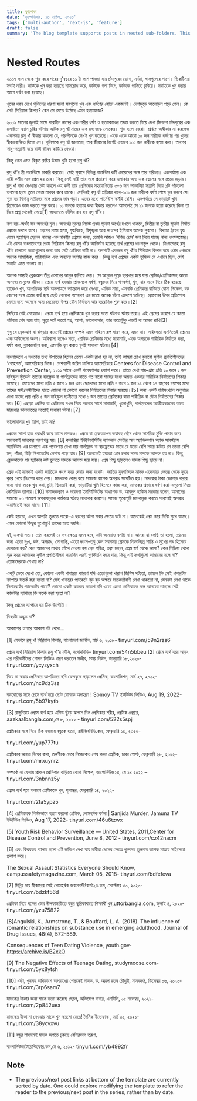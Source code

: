 ```yaml
---
title: ঘুণপোকা
date: 'বৃহস্পতিবার, ১৩ এপ্রিল, ২০২৩'
tags: ['multi-author', 'next-js', 'feature']
draft: false
summary: 'The blog template supports posts in nested sub-folders. This can be used to group posts of similar content e.g. a multi-part course. This post is itself an example of a nested route!'
---
```


# Nested Routes
২০০৭ সাল থেকে শুরু করে পরের দু’বছরে ১১ টা লাশ পাওয়া যায় চাঁদপুরের ডোবা, নর্দমা, খালগুলোর পাশে। ভিকটিমরা সবাই নারী। কাউকে খুন করা হয়েছে শ্বাসরোধ করে, কাউকে গলা টিপে, কাউকে পানিতে চুবিয়ে। সবাইকে খুন করার আগে ধর্ষণ করা হয়েছে।

খুনের ধরন দেখে পুলিশের ধারণা হলো সবগুলো খুন এবং ধর্ষণের হোতা একজনই। দেশজুড়ে আলোড়ন পড়ে গেল। কে সেই সিরিয়াল কিলার? কেন সে মেতে উঠেছে এমন হত্যাযজ্ঞে?

২০০৯ সালের জুলাই মাসে পারভীন নামের এক নারীর ধর্ষণ ও হত্যাকাণ্ডের তদন্ত করতে গিয়ে দেখা মিললো চাঁদপুরের এক মসজিদে ফ্যান চুরির ঘটনায় আটক রসু খাঁ নামের এক মধ্যবয়স্ক লোকের। শুরু হলো জেরা। প্রথমে অস্বীকার না করলেও একসময় রসু খাঁ স্বীকার করলো যে, পারভীনকে সে-ই খুন করেছে। একে একে আরো ১০ জন নারীকে ধর্ষণের পর খুনের স্বীকারোক্তিও দিলো সে। পুলিশকে রসু খাঁ জানালো, তার জীবনের টার্গেট এভাবে ১০১ জন নারীকে হত্যা করা। তারপর সাধু-সন্ন্যাসী হয়ে বাকী জীবন কাটিয়ে দেওয়া।

কিন্তু কেন এমন বিকৃত রুচির উন্মাদ খুনি হলো রসু খাঁ?

রসু খাঁ’র স্ত্রী গার্মেন্টসে চাকরি করতো। সেই সুবাদে বিভিন্ন গার্মেন্টস কর্মী মেয়েদের সঙ্গে তার পরিচয়। একপর্যায়ে এক নারী কর্মীর সঙ্গে প্রেম হয় তার। কিন্তু সেই নারী তার সঙ্গে প্রতারণা করে এলাকার অন্য এক ছেলের সঙ্গে প্রেমে জড়ায়। রসু খাঁ বাধা দেওয়ার চেষ্টা করলে ওই কর্মী তার প্রেমিকের সহযোগিতায় ৫-৬ জন ভাড়াটিয়া সন্ত্রাসী দিয়ে ১টি পাঁচতলা ভবনের ছাদে তুলে বেদম মারধর করে তাকে। সেদিনই রসু খাঁ প্রতিজ্ঞা করে–১০১ জন নারীকে ধর্ষণ শেষে খুন করবে সে। শুরু হয় বিভিন্ন নারীদের সঙ্গে প্রেমের ভাব গড়া। এদের মধ্যে গার্মেন্টস কর্মীই বেশি। একপর্যায়ে সে ভাড়াটে খুনি হিসেবেও কাজ করতে শুরু করে। ১১ জনকে হত্যার কথা স্বীকার করলেও আসলেই সে ১১ জনকে হত্যা করেছে কিনা তা নিয়ে প্রশ্ন থেকেই গেছে[1] আদালতে ফাঁসির রায় হয় রসু খাঁ’র।

বলা হয়–অর্থই সব অনর্থের মূল। অনর্থের মূলের লিস্টে প্রথম স্থানটা অর্থের দখলে থাকলে, দ্বিতীয় বা তৃতীয় স্থানটা নির্ঘাত প্রেমের দখলে যাবে। প্রেমের নামে হত্যা, যুদ্ধবিগ্রহ, বিশৃঙ্খলা আর ধ্বংসের ইতিহাস অনেক পুরনো। বিখ্যাত ট্রয়ের যুদ্ধ যেমন হয়েছিল হেলেন নামের এক মানবীর প্রেমের জন্য, তেমনি আজও ‘পবিত্র প্রেম’ জন্ম দিয়ে যাচ্ছে নানা ধ্বংসযজ্ঞের। এই যেমন বাংলাদেশের প্রথম সিরিয়াল কিলার রসু খাঁ’র আবির্ভাব হয়েছে ব্যর্থ প্রেমের ধ্বংসস্তূপ থেকে। নিঃসন্দেহে রসু খাঁ’র চালানো হত্যাগুলোর জন্য তার সেই প্রেমিকা দায়ী না। অবশ্যই একজন রসু খাঁ’র সিরিয়াল কিলার হয়ে ওঠার পেছনে অনেক সামাজিক, পারিবারিক এবং অন্যান্য ফ্যাক্টর কাজ করে। কিন্তু ব্যর্থ প্রেমের একটা ভূমিকা যে এখানে ছিল, সেই সত্যটা এতে বদলায় না।

অনেক সময়ই ব্রেকআপ তীব্র ক্রোধের আগুন জ্বালিয়ে দেয়। সে আগুনে পুড়ে ছারখার হয়ে যায় প্রেমিক/প্রেমিকাসহ আরো অসংখ্য মানুষের জীবন। প্রেমে ব্যর্থ হওয়ায় প্রাক্তনকে ধর্ষণ, বন্ধুদের নিয়ে গণধর্ষণ, খুন, যার সাথে বিয়ে ঠিক হয়েছে তাকেও খুন, আপত্তিকর ছবি অনলাইনে ভাইরাল করে দেওয়া, এসিড মারা, এমনকি প্রেমিকার বাড়িতে বোমা নিক্ষেপ, বড় বোনের সঙ্গে প্রেমে ব্যর্থ হয়ে ছোট বোনকে অপহরণ এর মতো অনেক ঘটনা এদেশে ঘটেছে। প্রাক্তনের উপর প্রতিশোধ নেবার জন্য অনেকে অন্য মেয়েদের উপর যৌন নির্যাতন আর হয়রানিও শুরু করে।[2]

পিছিয়ে নেই মেয়েরাও। প্রেমে ব্যর্থ হয়ে প্রেমিককে খুন করার মতো ঘটনাও ঘটায় তারা। এই প্রেমের কারণে যে কতো পরিবার শেষ হয়ে যায়, মৃত্যু ঘটে কতো স্বপ্ন, আশা, ভালোবাসার; তার কতোটুকু খবরই বা আমরা রাখি[3]

শুধু যে ব্রেকআপ বা ঝগড়ার কারণেই প্রেমের সম্পর্ক এমন সহিংস রূপ ধারণ করে, এমন না। সহিংসতা এমনিতেই প্রেমের এক অবিচ্ছেদ্য অংশ। অবিশ্বাস্য হলেও সত্য, প্রেমিক প্রেমিকার মধ্যে মারামারি, একে অপরকে শারীরিক নির্যাতন করা, ধর্ষণ করা, ব্ল্যাকমেইল করা, এমনকি খুন করাও খুবই সাধারণ ঘটনা।[4]

বাংলাদেশে এ সংক্রান্ত তথ্য উপাত্তের হিসেব তেমন একটা রাখা হয় না, তাই আমরা চোখ বুলাবো সুশীল প্রগতিশীলদের ‘বেহেশত’, অ্যামেরিকার দিকে। দেশব্যাপী জরিপ চালিয়ে অ্যামেরিকার Centers for Disease Control and Prevention Center, ২০১১ সালে একটি গবেষণাপত্র প্রকাশ করে। তাতে দেখা যায়–প্রায় প্রতি ১০ জনে ১ জন হাইস্কুল স্টুডেন্ট তাদের বয়ফ্রেন্ড বা গার্লফ্রেন্ডের হাতে গত বারো মাসের মধ্যে অন্তত একবার শারীরিক নির্যাতনের শিকার হয়েছে। মেয়েদের মধ্যে প্রতি ৫ জনে ১ জন এবং ছেলেদের মধ্যে প্রতি ৭ জনে ১ জন ১১ থেকে ১৭ বছরের বয়সের মধ্যে তাদের সঙ্গী/সঙ্গীনীদের হাতে কোনো না কোনো ধরনের নির্যাতনের শিকার হয়েছে।[5] অন্য একটি পরিসংখ্যান অনুসারে দেখা যাচ্ছে প্রায় প্রতি ৫ জন হাইস্কুল ছাত্রীদের মধ্যে ১ জন তাদের প্রেমিকের দ্বারা শারীরিক বা যৌন নির্যাতনের শিকার হয়।[6] এছাড়া প্রেমিক বা প্রেমিকার দখল নিয়ে অন্যের সাথে মারামারি, খুনোখুনি, গার্লফ্রেন্ডের আত্মীয়স্বজনের হাতে মারধোর ডালভাতের মতোই সাধারণ ঘটনা।[7]

ভালোবাসার খুব ট্যাশ, তাই না?

প্রেমের সাথে হাত ধরাধরি করে আসে মাদকও। প্রেমে বা ব্রেকআপের ভয়াবহ স্ট্রেস থেকে সাময়িক মুক্তি পাবার জন্য অনেকেই মাদকের শরণাপন্ন হয়।[8] কলাম্বিয়া ইউনিভার্সিটির ন্যাশনাল সেন্টার অন অ্যাডিকশান অ্যান্ড সাবস্ট্যান্স অ্যাবিউস-এর চালানো এক গবেষণায় দেখা যায় গার্লফ্রেন্ড বা বয়ফ্রেন্ডের সাথে যে যতো বেশি সময় কাটায় সে ততো বেশি মদ, গাঁজা, বিড়ি সিগারেটের নেশায় পড়ে যায়।[9] অনেকেই হয়তো প্রেম চলার সময় মাদকে আসক্ত হয় না। কিন্তু ব্রেকআপের পর ছ্যাঁকার কষ্ট ভুলতে মাদকে আসক্ত হয়ে যায়। প্রেম পিছু ছাড়লেও মাদক পিছু ছাড়ে না।

স্রেফ এই মাদকই একটা জাতিকে ধ্বংস করে দেবার জন্য যথেষ্ট। জাতির যুবশক্তিকে মাদক একেবারে ভেতর থেকে কুরে কুরে খেয়ে নিঃশেষ করে দেয়। মাদককে কেন্দ্র করে সমাজে ব্যাপক অপরাধ সংঘটিত হয়। মাদকের টাকা জোগাড় করার জন্য বাবা-মাকে খুন করা, চুরি, ছিনতাই করা, ভাড়াটিয়া খুনি হিসেবে কাজ করা, মাদকের প্রভাবে ধর্ষণ করা–এগুলো নিত্য নৈমিত্তিক ব্যাপার।[10] সমাজকল্যাণ ও গবেষণা ইনস্টিটিউটের অধ্যাপক ড. আবদুল হাকিম সরকার বলেন, আমাদের সমাজে ৮০ শতাংশ অপরাধমূলক কর্মকাণ্ড ঘটছে মাদকের কারণে। সমাজ পুরোপুরি মাদকমুক্ত করতে পারলেই অপরাধ এমনিতেই কমে যাবে।[11]

কেউ হয়তো, এখন আপত্তি তুলতে পারো–এ ধরনের ঘটনা সবার ক্ষেত্রে ঘটে না। অনেকেই প্রেম করে দিব্যি সুখে আছে। এমন কোনো কিছুর মুখোমুখি তাদের হতে হয়নি।

হ্যাঁ, একথা সত্য। প্রেম করলেই যে সব ক্ষেত্রে এমন হবে, এটা আমরাও বলছি না। আমরা যা বলছি তা হলো, প্রেমের জন্য এতো দুঃখ, কষ্ট, অপরাধ, ভোগান্তি, এতো ধ্বংস–তবু কেন সবসময় প্রেমকে নিরবচ্ছিন্ন শান্তি ও সুখের পথ হিসেবে দেখানো হয়? কেন আমাদের মাথায় গেঁথে দেওয়া হয় প্রেম পবিত্র, প্রেম মহান, প্রেম স্বর্গ থেকে আসা? কেন মিডিয়া থেকে শুরু করে আমাদের সুশীল প্রগতিশীলরা সারাদিন এরই গুণকীর্তন করে যায়, কিন্তু এই কথাগুলো আমাদের বলে না? তোমাদেরকে শেখায় না?

একটু ভেবে দেখো তো, কোনো একটা খাবারের কারণে যদি এতোগুলো খারাপ জিনিস ঘটতো, তাহলে কি সেই খাবারটার ব্যাপারে সতর্ক করা হতো না? সেই খাবারের প্যাকেটে বড় বড় অক্ষরে সতকর্তাবাণী লেখা থাকতো না, যেমনটা লেখা থাকে সিগারেটের প্যাকেটের গায়ে? কোনো একটা কাজের কারণে যদি এতো এতো নেতিবাচক ফল আসতো তাহলে সেই কাজটার ব্যাপারে কি সতর্ক করা হতো না?

কিন্তু প্রেমের ব্যাপারে হয় ঠিক উল্টোটা।

বিষয়টা অদ্ভুত না?

আকাশের ওপারে আকাশ বই থেকে...

[1] যেভাবে রসু খাঁ সিরিয়াল কিলার, বাংলাদেশ জার্নাল, মার্চ ৬, ২০১৮- tinyurl.com/59n2rzs6

প্রেমে ব্যর্থ সিরিয়াল কিলার রসু খাঁ’র ফাঁসি, সংবাদবিডি- tinyurl.com/54n5bbeu
[2] প্রেমে ব্যর্থ হয়ে আড়ং এর নারীকর্মীদের গোপন ভিডিও ধারণ করতেন সজীব, সময় নিউস, জানুয়ারি ১৮,২০২০- tinyurl.com/ycyzyxch

বিয়ে না করায় প্রেমিকার আপত্তিকর ছবি ফেসবুকে ছাড়লেন প্রেমিক, বাংলাভিশন, মার্চ ২৭, ২০২২- tinyurl.com/nc9dz3sz

বড়বোনের সঙ্গে প্রেমে ব্যর্থ হয়ে ছোট বোনকে অপহরণ ! Somoy TV ইউটিউব ভিডিও, Aug 19, 2022-tinyurl.com/5b97kytb

[3] রাঙ্গুনিয়ায় প্রেমে ব্যর্থ হয়ে এসিড ছুঁড়ে ঝলসে দিল প্রেমিকার শরীর, প্রেমিক গ্রেপ্তার, aazkaalbangla.com,মে ৮, ২০২২ - tinyurl.com/522s5spj

প্রেমিকার সঙ্গে বিয়ে ঠিক হওয়ায় বন্ধুকে হত্যা, রাইজিংবিডি.কম, ফেব্রুয়ারি ১৬, ২০২২-

tinyurl.com/yup777tu

প্রেমিকার অন্যত্র বিয়ের কথা, তরুণীকে মেরে নিজেকেও শেষ করল প্রেমিক, ঢাকা পোস্ট, ফেব্রুয়ারি ২৮, ২০২২- tinyurl.com/mrxuynrz

সম্পর্কে না ফেরায় প্রাক্তন প্রেমিকার বাড়িতে বোমা নিক্ষেপ, জাগোনিউজ২৪, মে ১৪ ২০২২ –tinyurl.com/3nbnnz5y

প্রেমে ব্যর্থ হয়ে পলাশে প্রেমিককে খুন, যুগান্তর, ফেব্রুয়ারি ১৪, ২০২২-

tinyurl.com/2fa5ypz5

[4] প্রেমিকাকে নির্মমভাবে হত্যা করলো প্রেমিক, লোমহর্ষক বর্ণনা | Sanjida Murder, Jamuna TV ইউটিউব ভিডিও, Aug 17, 2022- tinyurl.com/46u6tzwx

[5] Youth Risk Behavior Surveillance — United States, 2011,Center for Disease Control and Prevention, June 8, 2012 - tinyurl.com/cz42nacm

[6] এবং বিস্ময়কর ব্যাপার হলো এই জরিপে দেখা যায় নারীরা প্রেমের ক্ষেত্রে পুরুষের তুলনায় ব্যাপক মাত্রায় সহিংসতা প্রকাশ করে।

The Sexual Assault Statistics Everyone Should Know, campussafetymagazine.com, March 05, 2018- tinyurl.com/bdfefeva

[7] মিন্নির দায় স্বীকারের সেই লোমহর্ষক জবানবন্দী!বার্তা২৪.কম, সেপ্টেম্বর ৩০, ২০২০- tinyurl.com/bdzkf56d

প্রেমিকা নিয়ে দ্বন্দের জের নীলফামারীতে বন্ধুর ছুরিকাঘাতে শিক্ষার্থী খুন,uttorbangla.com, জুলাই ৪, ২০২০-tinyurl.com/yzu75822

[8]Angulski, K., Armstrong, T., & Bouffard, L. A. (2018). The influence of romantic relationships on substance use in emerging adulthood. Journal of Drug Issues, 48(4), 572-589.

Consequences of Teen Dating Violence, youth.gov- https://archive.is/B2xkO

[9] The Negative Effects of Teenage Dating, studymoose.com- tinyurl.com/5yx8ytsh

[10] ধর্ষণ, খুনসহ অধিকাংশ অপরাধের পেছনেই মাদক, ড. অরূপ রতন চৌধুরী, মানবকণ্ঠ, ডিসেম্বর ০৬, ২০২০- tinyurl.com/3rp6sam7

মাদকের টাকার জন্য মাকে হত্যা করেছে ছেলে, অভিযোগ বাবার, এনটিভি, ০৫ নভেম্বর, ২০২১- tinyurl.com/2p842uea

মাদকের টাকা না দেওয়ায় মাকে খুন করলো মেয়ে! দৈনিক ইত্তেফাক , মার্চ ০১, ২০২১- tinyurl.com/38ycvxvu

[11] বন্ধুর মাধ্যমেই মাদক জগতে ঢুকছে বেশিরভাগ তরুণ,

বাংলানিউজটোয়েন্টিফোর.কম,মে ৬, ২০১২- tinyurl.com/yb4992fr
## Note

- The previous/next post links at bottom of the template are currently sorted by date. One could explore modifying the template to refer the reader to the previous/next post in the series, rather than by date.
